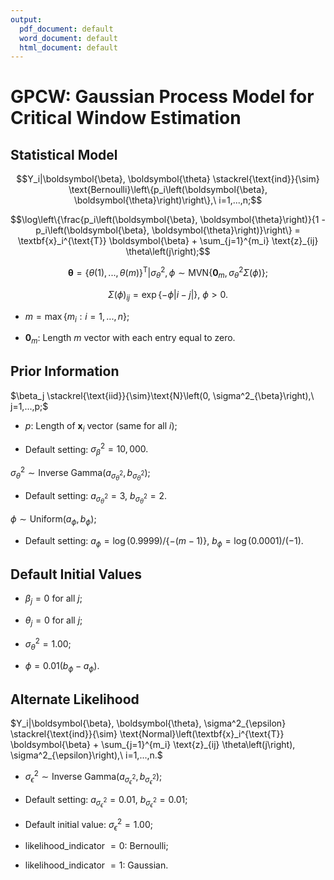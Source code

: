 ```yaml
---
output:
  pdf_document: default
  word_document: default
  html_document: default
---
```

# GPCW: Gaussian Process Model for Critical Window Estimation

## Statistical Model
$$Y_i|\boldsymbol{\beta}, \boldsymbol{\theta} \stackrel{\text{ind}}{\sim} \text{Bernoulli}\left\{p_i\left(\boldsymbol{\beta}, \boldsymbol{\theta}\right)\right\},\ i=1,...,n;$$

$$\log\left\{\frac{p_i\left(\boldsymbol{\beta}, \boldsymbol{\theta}\right)}{1 - p_i\left(\boldsymbol{\beta}, \boldsymbol{\theta}\right)}\right\} = \textbf{x}_i^{\text{T}} \boldsymbol{\beta} + \sum_{j=1}^{m_i} \text{z}_{ij} \theta\left(j\right);$$

$$\boldsymbol{\theta}=\left\{\theta\left(1\right), ..., \theta\left(m\right)\right\}^{\text{T}}| \sigma^2_{\theta}, \phi \sim \text{MVN}\left\{\boldsymbol{0}_m, \sigma^2_{\theta}\Sigma\left(\phi\right)\right\};$$

$$\Sigma\left(\phi\right)_{ij} = \exp\left\{-\phi |i-j|\right\},\ \phi > 0.$$

* $m = \max\left\{m_i: i=1,...,n\right\};$

* $\boldsymbol{0}_m$: Length $m$ vector with each entry equal to zero.

## Prior Information
$\beta_j \stackrel{\text{iid}}{\sim}\text{N}\left(0, \sigma^2_{\beta}\right),\ j=1,...,p;$

* $p$: Length of $\textbf{x}_i$ vector (same for all $i$);

* Default setting: $\sigma^2_{\beta} = 10,000.$

$\sigma^2_{\theta} \sim \text{Inverse Gamma}\left(a_{\sigma^2_{\theta}}, b_{\sigma^2_{\theta}}\right);$

* Default setting: $a_{\sigma^2_{\theta}} = 3$, $b_{\sigma^2_{\theta}} = 2.$

$\phi \sim \text{Uniform}\left(a_{\phi}, b_{\phi}\right);$

* Default setting: $a_{\phi} = \log(0.9999)/\left\{-(m-1)\right\}$, $b_{\phi} = \log(0.0001)/(-1).$

## Default Initial Values
* $\beta_j = 0$ for all $j$;

* $\theta_j = 0$ for all $j$;

* $\sigma^2_{\theta} = 1.00$;

* $\phi = 0.01\left(b_{\phi} - a_{\phi}\right)$.

## Alternate Likelihood
$Y_i|\boldsymbol{\beta}, \boldsymbol{\theta}, \sigma^2_{\epsilon} \stackrel{\text{ind}}{\sim} \text{Normal}\left(\textbf{x}_i^{\text{T}} \boldsymbol{\beta} + \sum_{j=1}^{m_i} \text{z}_{ij} \theta\left(j\right), \sigma^2_{\epsilon}\right),\ i=1,...,n.$

* $\sigma^2_{\epsilon} \sim \text{Inverse Gamma}\left(a_{\sigma^2_{\epsilon}}, b_{\sigma^2_{\epsilon}}\right);$ 

* Default setting: $a_{\sigma^2_{\epsilon}} = 0.01$, $b_{\sigma^2_{\epsilon}} = 0.01$; 

* Default initial value: $\sigma^2_{\epsilon} = 1.00$;

* likelihood_indicator $= 0$: Bernoulli; 

* likelihood_indicator $= 1$: Gaussian.

